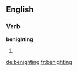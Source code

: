 
==English==

===Verb===
'''benighting'''

# {{present participle of|[[benight]]}}

[[de:benighting]]
[[fr:benighting]]